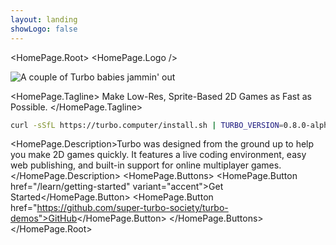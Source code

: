```yaml
---
layout: landing
showLogo: false
---
```



<HomePage.Root>
  <HomePage.Logo />

![A couple of Turbo babies jammin' out](/gamejam.png)

<HomePage.Tagline>
  Make Low-Res, Sprite-Based 2D Games as Fast as Possible.
</HomePage.Tagline>

```bash
curl -sSfL https://turbo.computer/install.sh | TURBO_VERSION=0.8.0-alpha.12 sh
```

  <HomePage.Description>Turbo was designed from the ground up to help you make 2D games quickly. It features a live coding environment, easy web publishing, and built-in support for online multiplayer games.</HomePage.Description>
  <HomePage.Buttons>
    <HomePage.Button href="/learn/getting-started" variant="accent">Get Started</HomePage.Button>
    <HomePage.Button href="https://github.com/super-turbo-society/turbo-demos">GitHub</HomePage.Button>
  </HomePage.Buttons>
</HomePage.Root>

